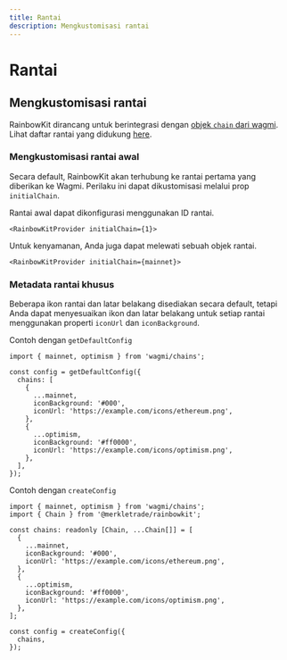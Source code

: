 ```yaml
---
title: Rantai
description: Mengkustomisasi rantai
---
```


# Rantai

## Mengkustomisasi rantai

RainbowKit dirancang untuk berintegrasi dengan [objek `chain` dari wagmi](https://wagmi.sh/react/chains). Lihat daftar rantai yang didukung [here](https://wagmi.sh/react/chains#supported-chains).

### Mengkustomisasi rantai awal

Secara default, RainbowKit akan terhubung ke rantai pertama yang diberikan ke Wagmi. Perilaku ini dapat dikustomisasi melalui prop `initialChain`.

Rantai awal dapat dikonfigurasi menggunakan ID rantai.

```tsx
<RainbowKitProvider initialChain={1}>
```

Untuk kenyamanan, Anda juga dapat melewati sebuah objek rantai.

```tsx
<RainbowKitProvider initialChain={mainnet}>
```

### Metadata rantai khusus

Beberapa ikon rantai dan latar belakang disediakan secara default, tetapi Anda dapat menyesuaikan ikon dan latar belakang untuk setiap rantai menggunakan properti `iconUrl` dan `iconBackground`.

Contoh dengan `getDefaultConfig`

```tsx
import { mainnet, optimism } from 'wagmi/chains';

const config = getDefaultConfig({
  chains: [
    {
      ...mainnet,
      iconBackground: '#000',
      iconUrl: 'https://example.com/icons/ethereum.png',
    },
    {
      ...optimism,
      iconBackground: '#ff0000',
      iconUrl: 'https://example.com/icons/optimism.png',
    },
  ],
});
```

Contoh dengan `createConfig`

```tsx
import { mainnet, optimism } from 'wagmi/chains';
import { Chain } from '@merkletrade/rainbowkit';

const chains: readonly [Chain, ...Chain[]] = [
  {
    ...mainnet,
    iconBackground: '#000',
    iconUrl: 'https://example.com/icons/ethereum.png',
  },
  {
    ...optimism,
    iconBackground: '#ff0000',
    iconUrl: 'https://example.com/icons/optimism.png',
  },
];

const config = createConfig({
  chains,
});
```
